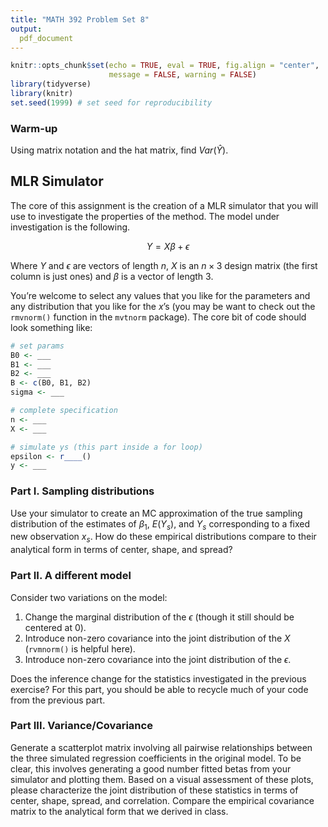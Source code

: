 ```yaml
---
title: "MATH 392 Problem Set 8"
output: 
  pdf_document
---
```


```r
knitr::opts_chunk$set(echo = TRUE, eval = TRUE, fig.align = "center", 
                      message = FALSE, warning = FALSE)
library(tidyverse)
library(knitr)
set.seed(1999) # set seed for reproducibility
```

### Warm-up

Using matrix notation and the hat matrix, find $Var(\hat{Y})$. 

## MLR Simulator

The core of this assignment is the creation of a MLR simulator that you will use to investigate the properties of the method. The model under investigation is the following.

$$
Y = X\beta + \epsilon
$$

Where $Y$ and $\epsilon$ are vectors of length $n$, $X$ is an $n \times 3$ design matrix (the first column is just ones) and $\beta$ is a vector of length 3.

You're welcome to select any values that you like for the parameters and any distribution that you like for the $x$'s (you may be want to check out the `rmvnorm()` function in the `mvtnorm` package). The core bit of code should look something like:

```r
# set params
B0 <- ___
B1 <- ___
B2 <- ___
B <- c(B0, B1, B2)
sigma <- ___

# complete specification
n <- ___
X <- ___

# simulate ys (this part inside a for loop)
epsilon <- r____()
y <- ___
```


### Part I. Sampling distributions

Use your simulator to create an MC approximation of the true sampling distribution of the estimates of $\beta_1$, $E(Y_s)$, and $Y_s$ corresponding to a fixed new observation $x_s$. How do these empirical distributions compare to their analytical form in terms of center, shape, and spread?

### Part II. A different model

Consider two variations on the model:

1. Change the marginal distribution of the $\epsilon$ (though it still should be centered at 0).
2. Introduce non-zero covariance into the joint distribution of the $X$ (`rvmnorm()` is helpful here).
3. Introduce non-zero covariance into the joint distribution of the $\epsilon$.

Does the inference change for the statistics investigated in the previous exercise? For this part, you should be able to recycle much of your code from the previous part.

### Part III. Variance/Covariance

Generate a scatterplot matrix involving all pairwise relationships between the three simulated regression coefficients in the original model. To be clear, this involves generating a good number fitted betas from your simulator and plotting them. Based on a visual assessment of these plots, please characterize the joint distribution of these statistics in terms of center, shape, spread, and correlation. Compare the empirical covariance matrix to the analytical form that we derived in class.

